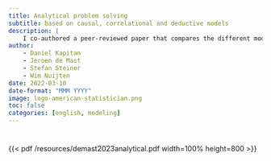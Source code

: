 ```yaml
---
title: Analytical problem solving
subtitle: based on causal, correlational and deductive models
description: |
    I co-authored a peer-reviewed paper that compares the different modeling approaches for analytical problem solving.
author:
    - Daniel Kapitan
    - Jeroen de Mast
    - Stefan Steiner
    - Wim Nuijten
date: 2022-03-10
date-format: "MMM YYYY"
image: logo-american-statistician.png
toc: false
categories: [english, modeling]
---
```


#

{{< pdf /resources/demast2023analytical.pdf width=100% height=800 >}}



